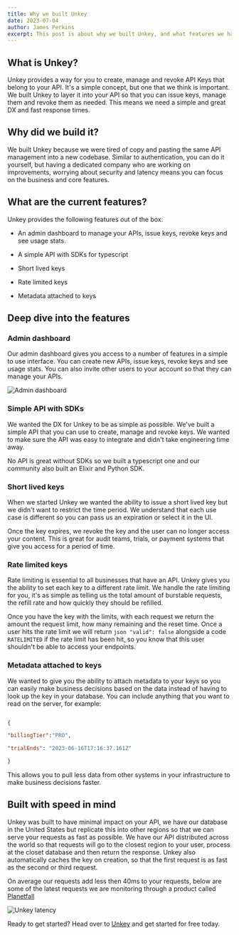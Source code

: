 ```yaml
---
title: Why we built Unkey
date: 2023-07-04
author: James Perkins
excerpt: This post is about why we built Unkey, and what features we have.
---
```

  

## What is Unkey?

Unkey provides a way for you to create, manage and revoke API Keys that belong to your API. It's a simple concept, but one that we think is important. We built Unkey to layer it into your API so that you can issue keys, manage them and revoke them as needed. This means we need a simple and great DX and fast response times.

## Why did we build it?

We built Unkey because we were tired of copy and pasting the same API management into a new codebase. Similar to authentication, you can do it yourself, but having a dedicated company who are working on improvements, worrying about security and latency means you can focus on the business and core features.

## What are the current features?

Unkey provides the following features out of the box:

- An admin dashboard to manage your APIs, issue keys, revoke keys and see usage stats.

- A simple API with SDKs for typescript

- Short lived keys

- Rate limited keys

- Metadata attached to keys

## Deep dive into the features

### Admin dashboard

Our admin dashboard gives you access to a number of features in a simple to use interface. You can create new APIs, issue keys, revoke keys and see usage stats. You can also invite other users to your account so that they can manage your APIs.

![Admin dashboard](/images/blog-images/admin-dashboard.png)


### Simple API with SDKs

We wanted the DX for Unkey to be as simple as possible. We've built a simple API that you can use to create, manage and revoke keys. We wanted to make sure the API was easy to integrate and didn't take engineering time away.

No API is great without SDKs so we built a typescript one and our community also built an Elixir and Python SDK.

### Short lived keys
When we started Unkey we wanted the ability to issue a short lived key but we didn't want to restrict the time period. We understand that each use case is different so you can pass us an expiration or select it in the UI.

Once the key expires, we revoke the key and the user can no longer access your content. This is great for audit teams, trials, or payment systems that give you access for a period of time.

### Rate limited keys

Rate limiting is essential to all businesses that have an API. Unkey gives you the ability to set each key to a different rate limit. We handle the rate limiting for you, it's as simple as telling us the total amount of burstable requests, the refill rate and how quickly they should be refilled.

Once you have the key with the limits, with each request we return the amount the request limit, how many remaining and the reset time. Once a user hits the rate limit we will return `json "valid": false` alongside a code `RATELIMITED` if the rate limit has been hit, so you know that this user shouldn't be able to access your endpoints.


### Metadata attached to keys

We wanted to give you the ability to attach metadata to your keys so you can easily make business decisions based on the data instead of having to look up the key in your database. You can include anything that you want to read on the server, for example:

```json

{

"billingTier":"PRO",

"trialEnds": "2023-06-16T17:16:37.161Z"

}

```

This allows you to pull less data from other systems in your infrastructure to make business decisions faster.

## Built with speed in mind

Unkey was built to have minimal impact on your API, we have our database in the United States but replicate this into other regions so that we can serve your requests as fast as possible. We have our API distributed across the world so that requests will go to the closest region to your user, process at the closet database and then return the response. Unkey also automatically caches the key on creation, so that the first request is as fast as the second or third request.

On average our requests add less then 40ms to your requests, below are some of the latest requests we are monitoring through a product called [Planetfall](https://planetfall.io)

![Unkey latency](/images/blog-images/unkey-latency.png)

Ready to get started? Head over to [Unkey](https://unkey.dev/app) and get started for free today.